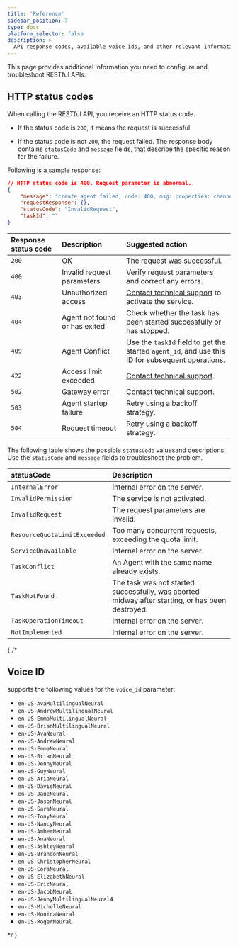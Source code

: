 ```yaml
---
title: 'Reference'
sidebar_position: 7
type: docs
platform_selector: false
description: >
  API response codes, available voice ids, and other relevant information.
---
```


This page provides additional information you need to configure and troubleshoot <Vpd k="NAME" /> RESTful APIs.

## HTTP status codes

When calling the <Vpd k="NAME" /> RESTful API, you receive an HTTP status code.

- If the status code is `200`, it means the request is successful.

- If the status code is not `200`, the request failed. The response body contains `statusCode` and `message` fields, that describe the specific reason for the failure.

Following is a sample response:

```json
// HTTP status code is 400. Request parameter is abnormal.
{
    "message": "create agent failed, code: 400, msg: properties: channel not found",
    "requestResponse": {},
    "statusCode": "InvalidRequest",
    "taskId": ""
}
```

| Response status code | Description   | Suggested action |
|:-------|:-------|:-----|
| `200` | OK | The request was successful. | - |
| `400`  | Invalid request parameters   | Verify request parameters and correct any errors.  |
| `403`  | Unauthorized access | [Contact technical support](mailto:support@agora.io) to activate the service. |
| `404`  | 	Agent not found or has exited   | Check whether the task has been started successfully or has stopped.  |
| `409`  | Agent Conflict | Use the `taskId` field to get the started `agent_id`, and use this ID for subsequent operations.|
| `422`  | Access limit exceeded   | [Contact technical support](mailto:support@agora.io). |
| `502`  | Gateway error | [Contact technical support](mailto:support@agora.io). |
| `503`  | Agent startup failure | Retry using a backoff strategy.   |
| `504`  | Request timeout  | Retry using a backoff strategy.   |

The following table shows the possible `statusCode` values ​​and descriptions. Use the `statusCode` and `message` fields to troubleshoot the problem.

| statusCode | Description |
|:-----------------|:----------------------|
| `InternalError`   | Internal error on the server.   |
| `InvalidPermission`  | The service is not activated.   |
| `InvalidRequest`  | The request parameters are invalid.  |
| `ResourceQuotaLimitExceeded`  | Too many concurrent requests, exceeding the quota limit. |
| `ServiceUnavailable` | Internal error on the server.   |
| `TaskConflict`    | An Agent with the same name already exists. |
| `TaskNotFound`    | The task was not started successfully, was aborted midway after starting, or has been destroyed.|
| `TaskOperationTimeout`    | Internal error on the server.  |
| `NotImplemented`  | Internal error on the server.   |

{ /*
## Voice ID

<Vpd k="NAME" /> supports the following values for the `voice_id` parameter:

- `en-US-AvaMultilingualNeural`
- `en-US-AndrewMultilingualNeural`
- `en-US-EmmaMultilingualNeural`
- `en-US-BrianMultilingualNeural`
- `en-US-AvaNeural`
- `en-US-AndrewNeural`
- `en-US-EmmaNeural`
- `en-US-BrianNeural`
- `en-US-JennyNeural`
- `en-US-GuyNeural`
- `en-US-AriaNeural`
- `en-US-DavisNeural`
- `en-US-JaneNeural`
- `en-US-JasonNeural`
- `en-US-SaraNeural`
- `en-US-TonyNeural`
- `en-US-NancyNeural`
- `en-US-AmberNeural`
- `en-US-AnaNeural`
- `en-US-AshleyNeural`
- `en-US-BrandonNeural`
- `en-US-ChristopherNeural`
- `en-US-CoraNeural`
- `en-US-ElizabethNeural`
- `en-US-EricNeural`
- `en-US-JacobNeural`
- `en-US-JennyMultilingualNeural4`
- `en-US-MichelleNeural`
- `en-US-MonicaNeural`
- `en-US-RogerNeural`

*/ }